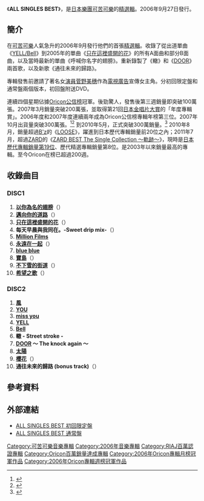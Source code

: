 {{Infobox Album
| Name        = ALL SINGLES BEST
| Type        = 精選
| Cover       = ALL SINGLES BEST.jpg
| Artist      = [[可苦可樂|可苦可樂]]
| Released    = 2006年9月27日
| Recorded    = 
| Genre       = [[J-POP|J-POP]] <br />[[民謠|民謠]]
| Length      = DISC1：51分16秒<br />DISC2：51分50秒
| Label       = [[Warner_Music_Japan|Warner Music Japan]]
| Producer    = [[可苦可樂|可苦可樂]]
| Chart position   = *週間最高排行第1位（[[Oricon公信榜|Oricon]]）
*2006年10月度月間排行第1位（[[Oricon公信榜|Oricon]]）
*2006年度年間排行第3位（[[Oricon公信榜|Oricon]]）
*2007年度年間排行第3位（[[Oricon公信榜|Oricon]]）
*2008年度上半期排行第29位（[[Oricon公信榜|Oricon]]）
| Certification = *三百萬唱片（[[日本唱片協會|日本唱片協會]]）
| Last album  = [[NAMELESS_WORLD|NAMELESS WORLD]] <br />（2005年）
| This album  = '''ALL SINGLES BEST''' <br />（2006年）
| Next album  = [[5296_(專輯)|5296]] <br />（2007年）
}}
《'''ALL SINGLES BEST'''》，是[[日本|日本]][[樂團|樂團]][[可苦可樂|可苦可樂]]的[[精選輯|精選輯]]。2006年9月27日發行。

==簡介==
在[[可苦可樂|可苦可樂]]人氣急升的2006年9月發行他們的首張[[精選輯|精選輯]]。收錄了從出道單曲《[[YELL/Bell|YELL/Bell]]》到2005年的單曲《[[只在這裡盛開的花|只在這裡盛開的花]]》的所有A面曲和部分B面曲，以及當時最新的單曲《呼喊你名字的翅膀》。重新錄製了《轍》和《[[DOOR_(可苦可樂單曲)|DOOR]]》兩首歌，以及新歌《通往未來的歸路》。

專輯發售前邀請了著名女[[演員|演員]][[菅野美穗|菅野美穗]]作為[[電視廣告|電視廣告]]宣傳女主角。分初回限定盤和通常盤兩個版本，初回盤附送DVD。

連續四個星期佔據[[Oricon公信榜|Oricon公信榜]]冠軍。後勁驚人，發售後第三週銷量即突破100萬張。2007年3月銷量突破200萬張，並取得第21回[[日本金唱片大賞|日本金唱片大賞]]的「年度專輯賞」。2006年度和2007年度連續兩年成為Oricon公信榜專輯年榜第三位。2007年10月出貨量突破300萬張。<ref>{{Cite web |url=http://www.daily.co.jp/gossip/2007/10/13/0000693678.shtml |script-title=ja:コブクロベスト宇多田以来の300万枚 |accessdate=2010-12-04 |archive-date=2007-12-19 |archive-url=https://web.archive.org/web/20071219020926/http://www.daily.co.jp/gossip/2007/10/13/0000693678.shtml |dead-url=yes }}</ref><ref>{{Cite web |url=http://www.nikkansports.com/entertainment/p-et-tp0-20071014-269588.html |script-title=ja:コブクロベストアルバム300万枚突破 |accessdate=2010-12-04 |archive-date=2009-02-20 |archive-url=https://web.archive.org/web/20090220190939/http://www.nikkansports.com/entertainment/p-et-tp0-20071014-269588.html |dead-url=no }}</ref> 到2010年5月，正式突破300萬銷量。<ref>{{Cite web |url=http://www.sanspo.com/geino/news/100515/gnj1005150502006-n1.htm |script-title=ja:コブクロ、ベスト盤300万枚を突破 |accessdate=2010-12-04 |archive-date=2010-05-18 |archive-url=https://web.archive.org/web/20100518071314/http://www.sanspo.com/geino/news/100515/gnj1005150502006-n1.htm |dead-url=yes }}</ref> 2010年8月，銷量超過[[B'z|B'z]]的《[[LOOSE_(B'z專輯)|LOOSE]]》，躍進到日本歷代專輯銷量前20位之內；2011年7月，超過[[ZARD|ZARD]]的《[[ZARD_BEST_The_Single_Collection_～軌跡～|ZARD BEST The Single Collection ～軌跡～]]》，現時是[[日本最暢銷專輯列表|日本歷代專輯銷量第19位]]、歷代精選專輯銷量第8位。是2003年以來銷量最高的專輯。至今Oricon在榜已超過200週。

==收錄曲目==
===DISC1===
#'''[[以你為名的翅膀|以你為名的翅膀]]'''（{{lang|ja|君という名の翼}}）
#'''[[以你為名的翅膀|邁向你的道路]]'''（{{lang|ja|あなたへと続く道}}）
#'''[[只在這裡盛開的花|只在這裡盛開的花]]'''（{{lang|ja|ここにしか咲かない花}}）
#'''每天早晨與我同在。-Sweet drip mix-'''（{{lang|ja|毎朝、ボクの横にいて。}}）
#'''[[永遠在一起/Million_Films|Million Films]]'''
#'''[[永遠在一起/Million_Films|永遠在一起]]'''（{{lang|ja|永遠にともに}}）
#'''[[blue_blue|blue blue]]'''
#'''[[寶島_(可苦可樂單曲)|寶島]]'''（{{lang|ja|宝島}}）
#'''[[不下雪的街道|不下雪的街道]]'''（{{lang|ja|雪の降らない街}}）
#'''[[希望之歌/太陽|希望之歌]]'''（{{lang|ja|願いの詩}}）

===DISC2===
#'''[[風_(可苦可樂單曲)|風]]'''
#'''[[YOU/miss_you|YOU]]'''
#'''[[YOU/miss_you|miss you]]'''
#'''[[YELL/Bell|YELL]]'''
#'''[[YELL/Bell|Bell]]'''
#'''轍 - Street stroke -'''
#'''[[DOOR_(可苦可樂單曲)|DOOR]] ～ The knock again ～'''
#'''[[希望之歌/太陽|太陽]]'''
#'''[[櫻花_(可苦可樂單曲)|櫻花]]'''（{{lang|ja|桜}}）
#'''通往未來的歸路 (bonus track)'''（{{lang|ja|未来への帰り道}}）

==參考資料==
{{reflist}}

==外部連結==
*[https://web.archive.org/web/20110522142923/http://www.wmg.jp/artist/kobukuro/WPZL000030049.html ALL SINGLES BEST 初回限定盤]
*[https://web.archive.org/web/20100325192325/http://www.wmg.jp/artist/kobukuro/WPCL000010368.html ALL SINGLES BEST 通常盤]

{{可苦可樂}}
{{Oricon专辑周榜冠军 (2006年)|2006年10月9日-10月30日}}
{{Oricon專輯月榜冠軍 (2000年代後期)|2006年10月}}

{{DEFAULTSORT:All Singles Best}}
[[Category:可苦可樂音樂專輯|Category:可苦可樂音樂專輯]]
[[Category:2006年音樂專輯|Category:2006年音樂專輯]]
[[Category:RIAJ百萬認證專輯|Category:RIAJ百萬認證專輯]]
[[Category:Oricon百萬銷量達成專輯|Category:Oricon百萬銷量達成專輯]]
[[Category:2006年Oricon專輯月榜冠軍作品|Category:2006年Oricon專輯月榜冠軍作品]]
[[Category:2006年Oricon專輯週榜冠軍作品|Category:2006年Oricon專輯週榜冠軍作品]]